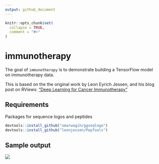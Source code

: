```yaml
---
output: github_document
---
```


<!-- README.md is generated from README.Rmd. Please edit that file -->

```r
knitr::opts_chunk$set(
  collapse = TRUE,
  comment = "#>"
)
```
# immunotherapy

<!-- badges: start -->
<!-- badges: end -->

The goal of `immunotherapy` is to demonstrate building a TensorFlow model on immunotherapy data.

This is based on the the original work by Leon Eyrich Jessen, and his blog post on RViews: ["Deep Learning for Cancer Immunotherapy"](https://blogs.rstudio.com/tensorflow/posts/2018-01-29-dl-for-cancer-immunotherapy/)

## Requirements

Packages for sequence logos and peptides

```r
devtools::install_github("omarwagih/ggseqlogo")
devtools::install_github("leonjessen/PepTools")
```

## Sample output

![](https://blogs.rstudio.com/tensorflow/posts/2018-01-29-dl-for-cancer-immunotherapy/images/sequence-motif.png)
